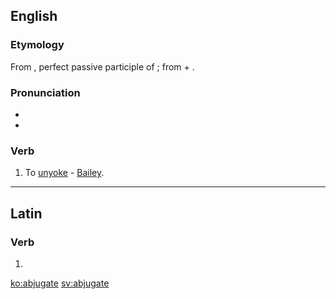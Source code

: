 ==English==

===Etymology===
From {{etyl|la|en}} {{term/t|la|abiugātus}}, perfect passive participle of {{term/t|la|abiugō||remove, separate from}}; from {{term|ab||from, away from|lang=la}} + {{term/t|la|iugō||bind, connect}}.

===Pronunciation===
* {{IPA|'æb.dʒə.geɪt}}
* {{hyphenation|ab|ju|gate}}

===Verb===
{{en-verb|abjugat|ed}}

# {{cx|obsolete|lang=en}} To [[unyoke]] - [[Bailey]].

----

==Latin==

===Verb===
{{la-verb-form|abjugāte}}

# {{conjugation of|abjugō||2|p|pres|act|imp|lang=la}}

[[ko:abjugate]]
[[sv:abjugate]]